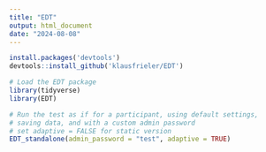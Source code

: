 ```yaml
---
title: "EDT"
output: html_document
date: "2024-08-08"
---
```

```r
install.packages('devtools')
devtools::install_github('klausfrieler/EDT')

```

```r
# Load the EDT package
library(tidyverse)
library(EDT)

# Run the test as if for a participant, using default settings,
# saving data, and with a custom admin password
# set adaptive = FALSE for static version
EDT_standalone(admin_password = "test", adaptive = TRUE) 
```